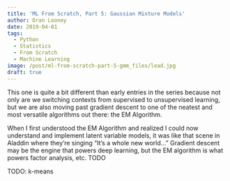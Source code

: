 ```yaml
---
title: 'ML From Scratch, Part 5: Gaussian Mixture Models'
author: Oran Looney
date: 2019-04-01
tags:
  - Python
  - Statistics
  - From Scratch
  - Machine Learning
image: /post/ml-from-scratch-part-5-gmm_files/lead.jpg
draft: true
---
```


This one is quite a bit different than early entries in the series
because not only are we switching contexts from supervised to
unsupervised learning, but we are also moving past gradient
descent to one of the neatest and most versatile algorithms
out there: the EM Algorithm. 

When I first understood the EM Algorithm and realized I could
now understand and implement latent variable models, it was
like that scene in Aladdin where they're singing "It's a whole new world..."
Gradient descent may be the engine that powers deep learning,
but the EM algorithm is what powers factor analysis, etc. TODO

TODO: k-means

[EM]: https://en.wikipedia.org/wiki/Expectation%E2%80%93maximization_algorithm
